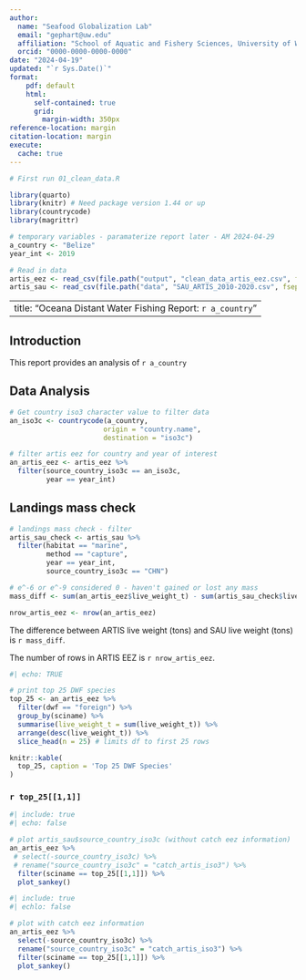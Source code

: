 ```yaml
---
author: 
  name: "Seafood Globalization Lab"
  email: "gephart@uw.edu"
  affiliation: "School of Aquatic and Fishery Sciences, University of Washington"
  orcid: "0000-0000-0000-0000"
date: "2024-04-19"
updated: "`r Sys.Date()`"
format:
    pdf: default
    html: 
      self-contained: true
      grid: 
        margin-width: 350px
reference-location: margin
citation-location: margin
execute: 
  cache: true
---
```


```r

# First run 01_clean_data.R

library(quarto)
library(knitr) # Need package version 1.44 or up
library(countrycode)
library(magrittr)

# temporary variables - paramaterize report later - AM 2024-04-29
a_country <- "Belize"
year_int <- 2019

# Read in data
artis_eez <- read_csv(file.path("output", "clean_data_artis_eez.csv", fsep = "/"))
artis_sau <- read_csv(file.path("data", "SAU_ARTIS_2010-2020.csv", fsep = "/"))

```

---
title: "Oceana Distant Water Fishing Report: `r a_country`"
---

## Introduction

This report provides an analysis of `r a_country`

## Data Analysis

```r
# Get country iso3 character value to filter data
an_iso3c <- countrycode(a_country,
                       origin = "country.name",
                       destination = "iso3c")

# filter artis eez for country and year of interest
an_artis_eez <- artis_eez %>% 
  filter(source_country_iso3c == an_iso3c,
         year == year_int)

```

## Landings mass check
```r
# landings mass check - filter
artis_sau_check <- artis_sau %>% 
  filter(habitat == "marine", 
         method == "capture", 
         year == year_int, 
         source_country_iso3c == "CHN")

# e^-6 or e^-9 considered 0 - haven't gained or lost any mass
mass_diff <- sum(an_artis_eez$live_weight_t) - sum(artis_sau_check$live_weight_t)

nrow_artis_eez <- nrow(an_artis_eez) 
```

The difference between ARTIS live weight (tons) and SAU live weight (tons) is `r mass_diff`.

The number of rows in ARTIS EEZ is `r nrow_artis_eez`. 


```r
#| echo: TRUE

# print top 25 DWF species
top_25 <- an_artis_eez %>% 
  filter(dwf == "foreign") %>%
  group_by(sciname) %>%
  summarise(live_weight_t = sum(live_weight_t)) %>%
  arrange(desc(live_weight_t)) %>%
  slice_head(n = 25) # limits df to first 25 rows

knitr::kable(
  top_25, caption = 'Top 25 DWF Species'
)
```

### `r top_25[[1,1]]`

```r
#| include: true
#| echo: false

# plot artis_sau$source_country_iso3c (without catch eez information)
an_artis_eez %>%
 # select(-source_country_iso3c) %>%
 # rename("source_country_iso3c" = "catch_artis_iso3") %>%
  filter(sciname == top_25[[1,1]]) %>%
  plot_sankey()
```

```r
#| include: true
#| echlo: false

# plot with catch eez information
an_artis_eez %>%
  select(-source_country_iso3c) %>%
  rename("source_country_iso3c" = "catch_artis_iso3") %>%
  filter(sciname == top_25[[1,1]]) %>%
  plot_sankey()
```


